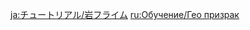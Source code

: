 {{Tutorial
|title    = Geo Specter
|subtitle = New Entry
|type     = Enemies
|icon     = Icon Tutorial Monster.png
|about    = Geo Specter
|image1   = Tutorial Enemies Geo Specter.png
|text1    = High elemental concentrations have resulted in the creation of this floating creature. {{Color|help|When it takes a single grievous hit, it will build Fury}}. When a Specter hits maximum Fury, it will expand, becoming larger and stronger, and it will explode violently when defeated.
|sort     = 2018
}}

[[ja:チュートリアル/岩フライム]]
[[ru:Обучение/Гео призрак]]